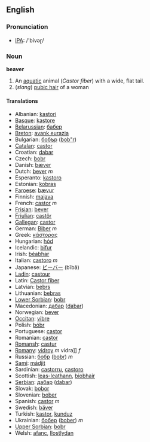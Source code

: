 ==English==
=== Pronunciation ===
*[[w:IPA|IPA]]: /'bivəɽ/

===Noun===
'''beaver'''

#An [[aquatic]] animal (''Castor fiber'') with a wide, flat tail.
#(<i>slang</i>) [[pubic hair]] of a woman

====Translations====
*Albanian: [[kastori]]
*[[Basque]]: [[kastore]]
*[[Belarussian]]: [[бабер]]
*[[Breton]]: [[avank eurazia]]
*Bulgarian: [[бобър]] ([[bob"r]])
*[[Catalan]]: [[castor]]
*Croatian: [[dabar]]
*Czech: [[bobr]]
*Danish: [[bæver]]
*Dutch: [[bever]] ''m''
*Esperanto: [[kastoro]]
*Estonian: [[kobras]]
*[[Faroese]]: [[bævur]]
*Finnish: [[majava]]
*French: [[castor]] ''m''
*[[Frisian]]: [[bever]]
*[[Friulian]]: [[castôr]]
*[[Gallegan]]: [[castor]]
*German: [[Biber]] ''m''
*Greek: [[κάστορας]] '' ''
*Hungarian: [[hód]]
*Icelandic: [[bifur]]
*Irish: [[béabhar]]
*Italian: [[castoro]] ''m''
*Japanese: [[ビーバー]] (bībā)
*[[Ladin]]: [[castour]]
*Latin: [[Castor fiber]] '' ''
*Latvian: [[bebrs]]
*Lithuanian: [[bebras]]
*[[Lower Sorbian]]: [[bobr]]
*Macedonian: [[дабар]] ([[dabar]])
*Norwegian: [[bever]]
*[[Occitan]]: [[vibre]]
*Polish: [[bóbr]] '' ''
*Portuguese: [[castor]]
*Romanian: [[castor]]
*[[Romansh]]: [[castur]]
*[[Romany]]: [[vidroy]] ''m'' vidra]] ''f''
*Russian: [[бобр]] ([[bobr]]) ''m''
*[[Sami]]: [[mádjit]]
*Sardinian: [[castorru]], [[castoro]]
*Scottish: [[leas-leathann]], [[biobhair]]
*[[Serbian]]: [[дабар]] ([[dabar]])
*Slovak: [[bobor]]
*Slovenian: [[bober]]
*Spanish: [[castor]] ''m''
*Swedish: [[bäver]]
*Turkish: [[kastor]], [[kunduz]]
*Ukrainian: [[бобер]] ([[bober]]) ''m''
*[[Upper Sorbian]]: [[bobr]]
*Welsh: [[afanc]], [[llostlydan]]